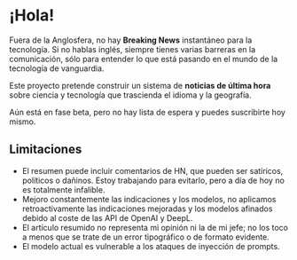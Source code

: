
<CallToAction />

# ¡Hola!

Fuera de la Anglosfera, no hay **Breaking News** instantáneo para la tecnología.
Si no hablas inglés, siempre tienes varias barreras en la comunicación, sólo para entender lo que está pasando en el mundo de la tecnología de vanguardia.


<Callout type="info" emoji="🗞">

Este proyecto pretende construir un sistema de **noticias de última hora** sobre ciencia y tecnología que trascienda el idioma y la geografía.

</Callout>

Aún está en fase beta, pero no hay lista de espera y puedes suscribirte hoy mismo.

## Limitaciones

- El resumen puede incluir comentarios de HN, que pueden ser satíricos, políticos o dañinos. Estoy trabajando para evitarlo, pero a día de hoy no es totalmente infalible.
- Mejoro constantemente las indicaciones y los modelos, no aplicamos retroactivamente las indicaciones mejoradas y los modelos afinados debido al coste de las API de OpenAI y DeepL.
- El artículo resumido no representa mi opinión ni la de mi jefe; no los toco a menos que se trate de un error tipográfico o de formato evidente.
- El modelo actual es vulnerable a los ataques de inyección de prompts.

